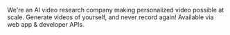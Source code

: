 We're an AI video research company making personalized video possible at scale. Generate videos of yourself, and never record again! Available via web app & developer APIs.